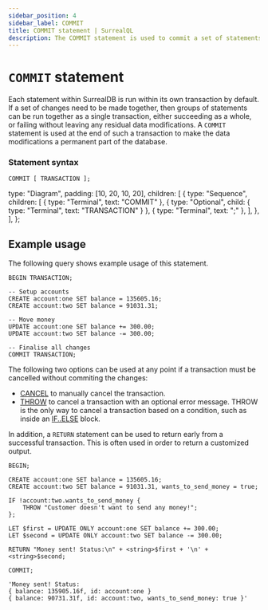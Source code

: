 ```yaml
---
sidebar_position: 4
sidebar_label: COMMIT
title: COMMIT statement | SurrealQL
description: The COMMIT statement is used to commit a set of statements within a transaction, ensuring that all data modifications become a permanent part of the database.
---
```


# `COMMIT` statement

Each statement within SurrealDB is run within its own transaction by default. If a set of changes need to be made together, then groups of statements can be run together as a single transaction, either succeeding as a whole, or failing without leaving any residual data modifications. A `COMMIT` statement is used at the end of such a transaction to make the data modifications a permanent part of the database.

### Statement syntax


<Tabs syncKey="commit-statement">
  <TabItem label="SurrealQL Syntax">

```syntax title="SurrealQL Syntax"
COMMIT [ TRANSACTION ];
```

  </TabItem>
  <TabItem label="Railroad Diagram">

  type: "Diagram",
  padding: [10, 20, 10, 20],
  children: [
    {
      type: "Sequence",
      children: [
        { type: "Terminal", text: "COMMIT" },
        { type: "Optional", child: { type: "Terminal", text: "TRANSACTION" } },
        { type: "Terminal", text: ";" },
      ],
    },
  ],
};

<RailroadDiagram ast={commitAst} className="my-6" />

  </TabItem>
</Tabs>

## Example usage

The following query shows example usage of this statement.

```surql
BEGIN TRANSACTION;

-- Setup accounts
CREATE account:one SET balance = 135605.16;
CREATE account:two SET balance = 91031.31;

-- Move money
UPDATE account:one SET balance += 300.00;
UPDATE account:two SET balance -= 300.00;

-- Finalise all changes
COMMIT TRANSACTION;
```

The following two options can be used at any point if a transaction must be cancelled without commiting the changes:

* [CANCEL](/docs/surrealql/statements/cancel) to manually cancel the transaction.
* [THROW](/docs/surrealql/statements/throw) to cancel a transaction with an optional error message. THROW is the only way to cancel a transaction based on a condition, such as inside an [IF..ELSE](/docs/surrealql/statements/ifelse) block.

In addition, a `RETURN` statement can be used to return early from a successful transaction. This is often used in order to return a customized output.

```surql
BEGIN;

CREATE account:one SET balance = 135605.16;
CREATE account:two SET balance = 91031.31, wants_to_send_money = true;

IF !account:two.wants_to_send_money {
    THROW "Customer doesn't want to send any money!";
};

LET $first = UPDATE ONLY account:one SET balance += 300.00;
LET $second = UPDATE ONLY account:two SET balance -= 300.00;

RETURN "Money sent! Status:\n" + <string>$first + '\n' + <string>$second;

COMMIT;
```

```surql title="Output"
'Money sent! Status:
{ balance: 135905.16f, id: account:one }
{ balance: 90731.31f, id: account:two, wants_to_send_money: true }'
```